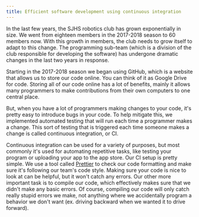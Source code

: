 ```yaml
---
title: Efficient software development using continuous integration
---
```

In the last few years, the SJHS robotics club has grown exponentially in size. We went from eighteen members in the 2017-2018 season to 60 members now. With this growth in members, the club needs to grow itself to adapt to this change. The programming sub-team (which is a division of the club responsible for developing the software) has undergone dramatic changes in the last two years in response.

Starting in the 2017-2018 season we began using GitHub, which is a website that allows us to store our code online. You can think of it as Google Drive for code. Storing all of our code online has a lot of benefits, mainly it allows many programmers to make contributions from their own computers to one central place.

But, when you have a lot of programmers making changes to your code, it's pretty easy to introduce bugs in your code. To help mitigate this, we implemented automated testing that will run each time a programmer makes a change. This sort of testing that is triggered each time someone makes a change is called continuous integration, or CI.

Continuous integration can be used for a variety of purposes, but most commonly it's used for automating repetitive tasks, like testing your program or uploading your app to the app store. Our CI setup is pretty simple. We use a tool called [Prettier](https://prettier.io) to check our code formatting and make sure it's following our team's code style. Making sure your code is nice to look at can be helpful, but it won't catch any errors. Our other more important task is to compile our code, which effectively makes sure that we didn't make any basic errors. Of course, compiling our code will only catch really stupid errors we make, not anything where we accidentally program a behavior we don't want (ex. driving backward when we wanted it to drive forward).
